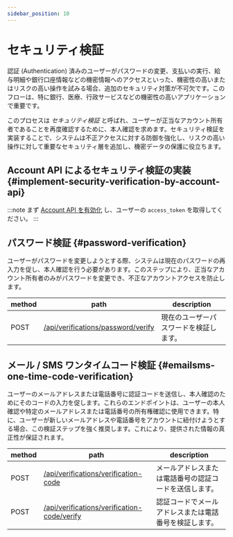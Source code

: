 ```yaml
---
sidebar_position: 10
---
```


# セキュリティ検証

認証 (Authentication) 済みのユーザーがパスワードの変更、支払いの実行、給与明細や銀行口座情報などの機密情報へのアクセスといった、機密性の高いまたはリスクの高い操作を試みる場合、追加のセキュリティ対策が不可欠です。このフローは、特に銀行、医療、行政サービスなどの機密性の高いアプリケーションで重要です。

このプロセスは _セキュリティ検証_ と呼ばれ、ユーザーが正当なアカウント所有者であることを再度確認するために、本人確認を求めます。セキュリティ検証を実装することで、システムは不正アクセスに対する防御を強化し、リスクの高い操作に対して重要なセキュリティ層を追加し、機密データの保護に役立ちます。

## Account API によるセキュリティ検証の実装 \{#implement-security-verification-by-account-api}

:::note
まず [Account API を有効化](/end-user-flows/account-settings/by-account-api) し、ユーザーの `access_token` を取得してください。
:::

## パスワード検証 \{#password-verification}

ユーザーがパスワードを変更しようとする際、システムは現在のパスワードの再入力を促し、本人確認を行う必要があります。このステップにより、正当なアカウント所有者のみがパスワードを変更でき、不正なアカウントアクセスを防止します。

| method | path                                                                                                            | description                            |
| ------ | --------------------------------------------------------------------------------------------------------------- | -------------------------------------- |
| POST   | [/api/verifications/password/verify](https://openapi.logto.io/operation/operation-createverificationbypassword) | 現在のユーザーパスワードを検証します。 |

## メール / SMS ワンタイムコード検証 \{#emailsms-one-time-code-verification}

ユーザーのメールアドレスまたは電話番号に認証コードを送信し、本人確認のためにそのコードの入力を促します。これらのエンドポイントは、ユーザーの本人確認や特定のメールアドレスまたは電話番号の所有権確認に使用できます。特に、ユーザーが新しいメールアドレスや電話番号をアカウントに紐付けようとする場合、この検証ステップを強く推奨します。これにより、提供された情報の真正性が保証されます。

| method | path                                                                                                                             | description                                            |
| ------ | -------------------------------------------------------------------------------------------------------------------------------- | ------------------------------------------------------ |
| POST   | [/api/verifications/verification-code](https://openapi.logto.io/operation/operation-createverificationbyverificationcode)        | メールアドレスまたは電話番号の認証コードを送信します。 |
| POST   | [/api/verifications/verification-code/verify](https://openapi.logto.io/operation/operation-verifyverificationbyverificationcode) | 認証コードでメールアドレスまたは電話番号を検証します。 |
